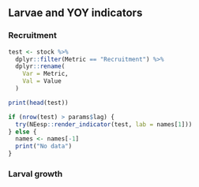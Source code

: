 ## Larvae and YOY indicators

### Recruitment
```r
test <- stock %>%
  dplyr::filter(Metric == "Recruitment") %>%
  dplyr::rename(
    Var = Metric,
    Val = Value
  )

print(head(test))

if (nrow(test) > params$lag) {
  try(NEesp::render_indicator(test, lab = names[1]))
} else {
  names <- names[-1]
  print("No data")
}
```

### Larval growth
